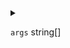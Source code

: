 
<details>
<summary>

`args`  <span class="config-field-type">string[]</span> 

</summary>

Args are arguments to pass to the command

</details>
